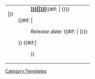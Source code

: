 <noinclude><table></noinclude>
<tr valign="top">
<td>
{{LyricAlbum|{{#if: {{{link|}}}|{{{link}}}|{{{1}}}}}|{{{2}}}}}
</td>
<td>
:<b>[[{{#if: {{{link|}}}|{{{link}}}|{{{1}}}}}|{{{1}}}]]</b>{{#if: {{{rom|}}}| (<em>{{{rom}}}</em>)}}
{{#if: {{{3}}}|
:''Release date: {{{3}}}'' {{#if: {{{4|}}}| ([[:Category:{{{4}}}|{{{4}}}]])}}
}}
{{#if:{{{5|}}}|
:{{{5}}} }}
</td>
</tr><noinclude><table>
{{documentation}}
[[Category:Templates]]
</noinclude>